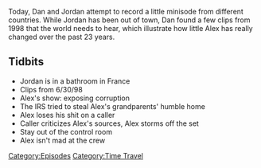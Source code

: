 {{DEFAULTSORT:
    #_EPISODE_0630S:No One Is Mad At The Crew
}}{{Episode
    | title           = No One Is Mad At The Crew
    | caption         = [https://knowledgefight.libsyn.com/no-one-is-mad-at-the-crew Listen to this episode on Libsyn]
    | episodeNumber   = S010
    | length          = 00:21:03
    | airDate         = December 26, 2021
    | coverageDate    = June 30, 1998
    | episodeType     = [[:Category:Time Travel|Time Travel]]
    | previousEpisode = [[630: Mr. Jones Goes to Washington (To Sue Congress)]]
    | nextEpisode     = [[631: December 20, 2021]]
}}

{{Stub}}

Today, Dan and Jordan attempt to record a little minisode from different countries.  While Jordan has been out of town, Dan found a few clips from 1998 that the world needs to hear, which illustrate how little Alex has really changed over the past 23 years.

==Tidbits==

*Jordan is in a bathroom in France
*Clips from 6/30/98
*Alex's show: exposing corruption
*The IRS tried to steal Alex's grandparents' humble home
*Alex loses his shit on a caller
*Caller criticizes Alex's sources, Alex storms off the set
*Stay out of the control room
*Alex isn't mad at the crew

[[Category:Episodes]]
[[Category:Time Travel]]